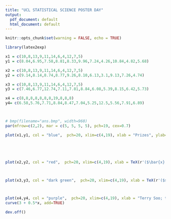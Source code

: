 ```yaml
---
title: "UCL STATISTICAL SCIENCE POSTER DAY"
output:
  pdf_document: default
  html_document: default
---
```


\pagenumbering{gobble}


```r
knitr::opts_chunk$set(warning = FALSE, echo = TRUE)
```

```r
library(latex2exp)
```


```r
x1 = c(10,8,13,9,11,14,6,4,12,7,5)
y1 = c(8.04,6.95,7.58,8.81,8.33,9.96,7.24,4.26,10.84,4.82,5.68)

x2 = c(10,8,13,9,11,14,6,4,12,7,5)
y2 = c(9.14,8.14,8.74,8.77,9.26,8.10,6.13,3.1,9.13,7.26,4.74)

x3 = c(10,8,13,9,11,14,6,4,12,7,5)
y3 = c(7.46,6.77,12.74,7.11,7.81,8.84,6.08,5.39,8.15,6.42,5.73)

x4 = c(8,8,8,8,8,8,8,19,8,8,8)
y4= c(6.58,5.76,7.71,8.84,8.47,7.04,5.25,12.5,5.56,7.91,6.89)



# bmp(filename="ans.bmp", width=960)
par(mfrow=c(2,2), mar = c(5, 5, 5, 5), pch=19, cex=0.7)

plot(x1,y1, col = "blue",  pch=20, xlim=c(4,19), xlab = "Prizes", ylab="All PhD students welcome", axes=FALSE, main="27 OCTOBER", cex.main = 2, asp=1)





plot(x2,y2, col = "red",  pch=20, xlim=c(4,19), xlab = TeX(r'($\bar{x} = 9$)'), ylab=TeX(r'($\bar{y} = 7.50$)'), axes=FALSE, main="Visit & Present Your Work", cex.main = 2,asp=1)



plot(x3,y3, col = "dark green",  pch=20, xlim=c(4,19), xlab = TeX(r'($s_{x}^2 = 11$)'), ylab=TeX(r'($s_y^2 = 4.125$)'), axes=FALSE, main="",  cex.main = 2,asp=1)



plot(x4,y4, col = "purple",  pch=20, xlim=c(4,19), xlab = "Terry Soo; t.soo@ucl.ac.uk", ylab=TeX(r'($\rho =0.816$)'), axes=FALSE, main="",  cex.main = 2,asp=1)
curve(3 + 0.5*x, add=TRUE)
```

```r
dev.off()
```




